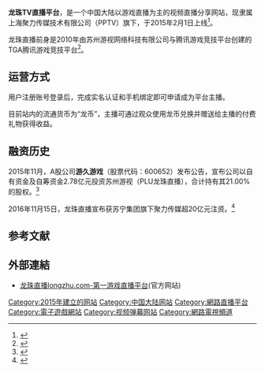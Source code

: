 {{primarysources|time=2015-08-16T15:03:41+00:00}}
{{NoteTA
|G1=Games
|G2=IT
}}
{{Infobox website
| name = 龙珠直播
| url = {{URL|www.Longzhu.com/}}
| alexa = '''{{flag|世界}}：'''13,255<small>（2015年8月11日）</small><br />'''{{CHNML}}：'''1,429<small>（2015年8月11日）</small><ref>{{Cite web |url=http://www.alexa.com/siteinfo/longzhu.com |title=longzhu.com的alexa排名 |accessdate=2016-12-25 |archive-date=2016-03-17 |archive-url=https://web.archive.org/web/20160317005545/http://www.alexa.com/siteinfo/longzhu.com |dead-url=no }}</ref>
| commercial = 是
| type = [[视频弹幕网站|视频弹幕网站]]游戏直播网站
| language = [[简体中文|简体中文]]
| registration = 开放注册
| owner = [[上海聚力传媒技术有限公司|上海聚力传媒技术有限公司]]<ref name="#1">{{Cite web |url=http://longzhu.com/news/content/2015-01-30/78628 |title=关于龙珠直播 |access-date=2015-08-11 |archive-url=https://web.archive.org/web/20150901214555/http://longzhu.com/news/content/2015-01-30/78628 |archive-date=2015-09-01 |dead-url=yes }}</ref> 
| launch_date = {{Start date and age|2015|2|1}}更名为“龙珠直播”，前身为“TGA腾讯游戏竞技平台”
| current_status = 线上
| location = {{PRC}}[[上海市|上海市]]张江高科技园区碧波路690号5号楼5楼<ref name="#1"/>
}}

'''龙珠TV直播平台'''，是一个中国大陆以游戏直播为主的视频直播分享网站，现隶属上海聚力传媒技术有限公司（PPTV）旗下，于2015年2月1日上线<ref>{{Cite web |url=http://www.gezila.com/news/20725.html |title=LOL腾讯龙珠直播是什么？腾讯龙珠直播介绍 |accessdate=2015-08-11 |archive-date=2015-08-25 |archive-url=https://web.archive.org/web/20150825195233/http://www.gezila.com/news/20725.html |dead-url=no }}</ref>。

龙珠直播前身是2010年由苏州游视网络科技有限公司与腾讯游戏竞技平台创建的TGA腾讯游戏竞技平台<ref>{{Cite web |url=http://cq.qq.com/a/20101208/000569.htm |title=2010腾讯游戏嘉年华 腾讯游戏竞技平台正式启动 |accessdate=2015-08-11 |archive-date=2016-03-09 |archive-url=https://web.archive.org/web/20160309181658/http://cq.qq.com/a/20101208/000569.htm |dead-url=no }}</ref>。

== 运营方式 ==
用户注册账号登录后，完成实名认证和手机绑定即可申请成为平台主播。

目前站内的流通货币为“龙币”，主播可通过观众使用龙币兑换并赠送给主播的付费礼物获得收益。

== 融资历史 ==
2015年11月，A股公司'''游久游戏'''（股票代码：600652）发布公告，宣布公司以自有资金及自筹资金2.78亿元投资苏州游视（PLU龙珠直播），合计持有其21.00%的股权。<ref>{{Cite web|url=http://finance.sina.com.cn/stock/t/20151104/084923672065.shtml|title=上海游久游戏股份有限公司关于对外投资的补充公告_新浪财经|accessdate=2015-11-04|work=finance.sina.com.cn|archive-date=2016-11-20|archive-url=https://web.archive.org/web/20161120010259/http://finance.sina.com.cn/stock/t/20151104/084923672065.shtml|dead-url=no}}</ref>

2016年11月15日，龙珠直播宣布获苏宁集团旗下聚力传媒超20亿元注资。<ref>{{Cite web|url=http://www.yicai.com/news/5158892.html|title=龙珠直播获聚力传媒强力注资_第一财经|accessdate=2016-11-15|work=yicai.com|archive-date=2016-11-16|archive-url=https://web.archive.org/web/20161116155044/http://www.yicai.com/news/5158892.html|dead-url=no}}</ref>
== 参考文献 ==
{{reflist|2}}

== 外部連結 ==
* [http://www.longzhu.com/ 龙珠直播longzhu.com-第一游戏直播平台]{{Wayback|url=http://www.longzhu.com/ |date=20150804075909 }}(官方网站)

{{互联网流媒体服务}}
{{中国视频网站}}

{{DEFAULTSORT:Long Zhu Zhi Bo}}
[[Category:2015年建立的网站|Category:2015年建立的网站]]
[[Category:中国大陆网站|Category:中国大陆网站]]
[[Category:網路直播平台|Category:網路直播平台]]
[[Category:電子遊戲網站|Category:電子遊戲網站]]
[[Category:视频弹幕网站|Category:视频弹幕网站]]
[[Category:網路電視頻道|Category:網路電視頻道]]